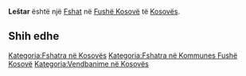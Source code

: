 {{Fshat në Kosovës
 | Emri                = Leštar
| sqi_V_name = Leshtar
| sqi_V_FULL_NAME_RO = Leshtar Leshtari
| sqi_V_FULL_NAME_ND_RO = Leshtar Leshtari
| sqi_V_SORT_NAME_RG = LESHTAR LESHTARI
| sqi_V_FULL_NAME_RG = Leshtar Leshtari
| sqi_V_FULL_NAME_ND_RG = Leshtar Leshtari
| srp_N_name = Leštar
| srp_N_FULL_NAME_RO = Leštar
| srp_N_FULL_NAME_ND_RO = Lestar
| srp_N_SORT_NAME_RG = LESTAR
| srp_N_FULL_NAME_RG = Leštar
| srp_N_FULL_NAME_ND_RG = Lestar

 | Emri (Rasa dhanore) = 
 | Figura              = 
 | Shteti              = Kosovo
 | Komuna              = Fushë Kosovë
 | Kodi postar         = 
 | Sipërfaqja          = 

 | Popullsia           = 

 | Regj. i popullsisë  = 
 | Dend. e popullsisë  = 
 | Faqja zyrtare       = 
 <!--- Koordinatat ----> 
 | Gjerësia            = 42.645833
 | Gjatësia            = 21.486667
 | Lartësia            = 
}}
'''Leštar''' është një [[Fshat]] në [[Fushë Kosovë]] të [[Kosovës]].

<!-- == Gjeografia == -->
<!-- == Historia == -->
<!-- == Demografia == -->
== Shih edhe ==
{{Komuna Fushë Kosovë}}
{{Kosovo-Administrata-Cung}}

[[Kategoria:Fshatra në Kosovës]]
[[Kategoria:Fshatra në Kommunes Fushë Kosovë]]
[[Kategoria:Vendbanime në Kosovës]]